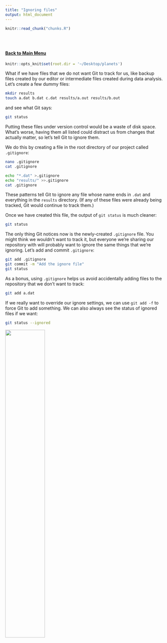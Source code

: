 ```yaml
---
title: "Ignoring files"
output: html_document
---
```


<!-- The file analysis/chunks.R contains chunks that define default settings
shared across the workflowr files. -->
```r
knitr::read_chunk("chunks.R")
```

<!-- Update knitr chunk options -->
```r
```

<!-- Insert the date the file was last updated -->
```r
```

<!-- Insert the code version (Git commit SHA1) if Git repository exists and R
 package git2r is installed -->
```r
```

<!-- Add your analysis here -->
#### [Back to Main Menu](git_intro.html)   

```r
knitr::opts_knit$set(root.dir = '~/Desktop/planets')
```

What if we have files that we do not want Git to track for us, like backup files created by our editor or intermediate files created during data analysis. Let's create a few dummy files:

```bash
mkdir results
touch a.dat b.dat c.dat results/a.out results/b.out
```
and see what Git says:

```bash
git status
```

Putting these files under version control would be a waste of disk space.
What's worse,
having them all listed could distract us from changes that actually matter,
so let's tell Git to ignore them.

We do this by creating a file in the root directory of our project called `.gitignore`:
```bash
nano .gitignore
cat .gitignore
```

```bash
echo "*.dat" >.gitignore
echo "results/" >>.gitignore
cat .gitignore
```

These patterns tell Git to ignore any file whose name ends in `.dat`
and everything in the `results` directory.
(If any of these files were already being tracked,
Git would continue to track them.)

Once we have created this file,
the output of `git status` is much cleaner:

```bash
git status
```

The only thing Git notices now is the newly-created `.gitignore` file.
You might think we wouldn't want to track it,
but everyone we're sharing our repository with will probably want to ignore
the same things that we're ignoring.
Let's add and commit `.gitignore`:

```bash
git add .gitignore
git commit -m "Add the ignore file"
git status
```

As a bonus, using `.gitignore` helps us avoid accidentally adding files to the
repository that we don't want to track:

```bash
git add a.dat
```

If we really want to override our ignore settings,
we can use `git add -f` to force Git to add something.
We can also always see the status of ignored files if we want:

```bash
git status --ignored
```

![](https://github.com/smozaffari/oberlab_git/blob/master/analysis/fig/vc-xkcd.jpg?raw=true){ width=50% }


<!-- Insert the session information into the document -->
